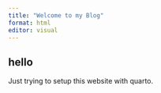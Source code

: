 ```yaml
---
title: "Welcome to my Blog"
format: html
editor: visual
---
```


## hello

Just trying to setup this website with quarto.
